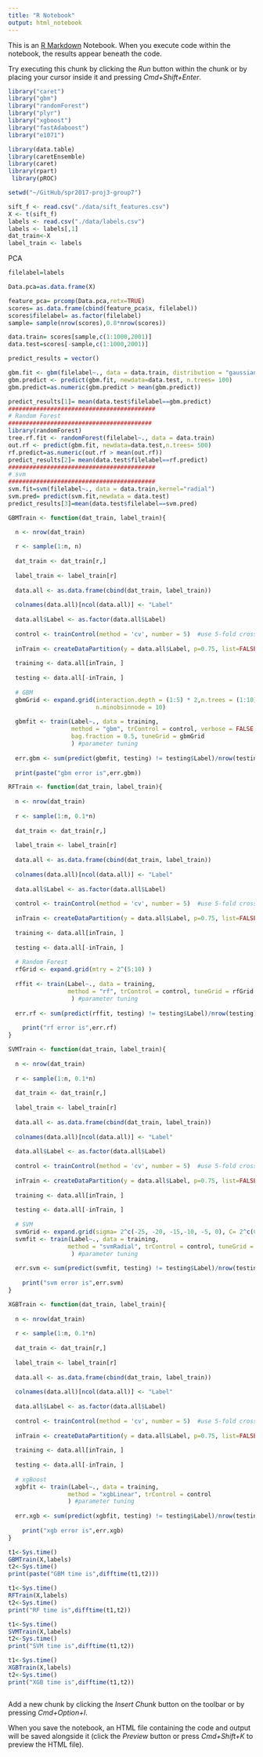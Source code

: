 ```yaml
---
title: "R Notebook"
output: html_notebook
---
```


This is an [R Markdown](http://rmarkdown.rstudio.com) Notebook. When you execute code within the notebook, the results appear beneath the code. 

Try executing this chunk by clicking the *Run* button within the chunk or by placing your cursor inside it and pressing *Cmd+Shift+Enter*. 

```r
library("caret")
library("gbm")
library("randomForest")
library("plyr")
library("xgboost")
library("fastAdaboost")
library("e1071")

library(data.table)
library(caretEnsemble)
library(caret)
library(rpart)
 library(pROC)

setwd("~/GitHub/spr2017-proj3-group7")

sift_f <- read.csv("./data/sift_features.csv")
X <- t(sift_f)
labels <- read.csv("./data/labels.csv")
labels <- labels[,1]
dat_train<-X
label_train <- labels

```

PCA
```r

filelabel=labels

Data.pca=as.data.frame(X)

feature_pca= prcomp(Data.pca,retx=TRUE)
scores= as.data.frame(cbind(feature_pca$x, filelabel))
scores$filelabel= as.factor(filelabel)
sample= sample(nrow(scores),0.8*nrow(scores))

data.train= scores[sample,c(1:1000,2001)]
data.test=scores[-sample,c(1:1000,2001)]

predict_results = vector()

gbm.fit <- gbm(filelabel~., data = data.train, distribution = "gaussian", n.tree= 1000, shrinkage = 0.001)
gbm.predict <- predict(gbm.fit, newdata=data.test, n.trees= 100)
gbm.predict=as.numeric(gbm.predict > mean(gbm.predict)) 

predict_results[1]= mean(data.test$filelabel==gbm.predict)
##########################################
# Random Forest
#########################################
library(randomForest)
tree.rf.fit <- randomForest(filelabel~., data = data.train)
out.rf <- predict(gbm.fit, newdata=data.test,n.trees= 500)
rf.predict=as.numeric(out.rf > mean(out.rf)) 
predict_results[2]= mean(data.test$filelabel==rf.predict)
##########################################
# svm
##########################################
svm.fit=svm(filelabel~., data = data.train,kernel="radial")
svm.pred= predict(svm.fit,newdata = data.test)
predict_results[3]=mean(data.test$filelabel==svm.pred)


```


```r
GBMTrain <- function(dat_train, label_train){

  n <- nrow(dat_train)
  
  r <- sample(1:n, n)
  
  dat_train <- dat_train[r,]
  
  label_train <- label_train[r]
  
  data.all <- as.data.frame(cbind(dat_train, label_train))
  
  colnames(data.all)[ncol(data.all)] <- "Label"
  
  data.all$Label <- as.factor(data.all$Label)
  
  control <- trainControl(method = 'cv', number = 5)  #use 5-fold cross validation
  
  inTrain <- createDataPartition(y = data.all$Label, p=0.75, list=FALSE)
  
  training <- data.all[inTrain, ]
  
  testing <- data.all[-inTrain, ]
  
  # GBM
  gbmGrid <- expand.grid(interaction.depth = (1:5) * 2,n.trees = (1:10)*25,shrinkage = .1,
                         n.minobsinnode = 10)
  
  gbmfit <- train(Label~., data = training,
                  method = "gbm", trControl = control, verbose = FALSE,
                  bag.fraction = 0.5, tuneGrid = gbmGrid
                  ) #parameter tuning
  
  err.gbm <- sum(predict(gbmfit, testing) != testing$Label)/nrow(testing)
  
  print(paste("gbm error is",err.gbm))


```


```r
RFTrain <- function(dat_train, label_train){
  
  n <- nrow(dat_train)
  
  r <- sample(1:n, 0.1*n)
  
  dat_train <- dat_train[r,]
  
  label_train <- label_train[r]
  
  data.all <- as.data.frame(cbind(dat_train, label_train))
  
  colnames(data.all)[ncol(data.all)] <- "Label"
  
  data.all$Label <- as.factor(data.all$Label)
  
  control <- trainControl(method = 'cv', number = 5)  #use 5-fold cross validation
  
  inTrain <- createDataPartition(y = data.all$Label, p=0.75, list=FALSE)
  
  training <- data.all[inTrain, ]
  
  testing <- data.all[-inTrain, ]
  
  # Random Forest
  rfGrid <- expand.grid(mtry = 2^(5:10) )
  
  rffit <- train(Label~., data = training,
                 method = "rf", trControl = control, tuneGrid = rfGrid
                  ) #parameter tuning
  
  err.rf <- sum(predict(rffit, testing) != testing$Label)/nrow(testing)
  
    print("rf error is",err.rf)
}

```


```r
SVMTrain <- function(dat_train, label_train){
  
  n <- nrow(dat_train)
  
  r <- sample(1:n, 0.1*n)
  
  dat_train <- dat_train[r,]
  
  label_train <- label_train[r]
  
  data.all <- as.data.frame(cbind(dat_train, label_train))
  
  colnames(data.all)[ncol(data.all)] <- "Label"
  
  data.all$Label <- as.factor(data.all$Label)
  
  control <- trainControl(method = 'cv', number = 5)  #use 5-fold cross validation
  
  inTrain <- createDataPartition(y = data.all$Label, p=0.75, list=FALSE)
  
  training <- data.all[inTrain, ]
  
  testing <- data.all[-inTrain, ]
  
  # SVM
  svmGrid <- expand.grid(sigma= 2^c(-25, -20, -15,-10, -5, 0), C= 2^c(0:5))
  svmfit <- train(Label~., data = training,
                 method = "svmRadial", trControl = control, tuneGrid = svmGrid, preProc = c("center","scale")
                  ) #parameter tuning
  
  err.svm <- sum(predict(svmfit, testing) != testing$Label)/nrow(testing)
  
    print("svm error is",err.svm)
}
```


```r
XGBTrain <- function(dat_train, label_train){
  
  n <- nrow(dat_train)
  
  r <- sample(1:n, 0.1*n)
  
  dat_train <- dat_train[r,]
  
  label_train <- label_train[r]
  
  data.all <- as.data.frame(cbind(dat_train, label_train))
  
  colnames(data.all)[ncol(data.all)] <- "Label"
  
  data.all$Label <- as.factor(data.all$Label)
  
  control <- trainControl(method = 'cv', number = 5)  #use 5-fold cross validation
  
  inTrain <- createDataPartition(y = data.all$Label, p=0.75, list=FALSE)
  
  training <- data.all[inTrain, ]
  
  testing <- data.all[-inTrain, ]
  
  # xgBoost
  xgbfit <- train(Label~., data = training,
                 method = "xgbLinear", trControl = control
                 ) #parameter tuning
  
  err.xgb <- sum(predict(xgbfit, testing) != testing$Label)/nrow(testing)
  
    print("xgb error is",err.xgb)
}

```

```r
t1<-Sys.time()
GBMTrain(X,labels)
t2<-Sys.time()
print(paste("GBM time is",difftime(t1,t2)))

t1<-Sys.time()
RFTrain(X,labels)
t2<-Sys.time()
print("RF time is",difftime(t1,t2))

t1<-Sys.time()
SVMTrain(X,labels)
t2<-Sys.time()
print("SVM time is",difftime(t1,t2))

t1<-Sys.time()
XGBTrain(X,labels)
t2<-Sys.time()
print("XGB time is",difftime(t1,t2))

```


```r

```

Add a new chunk by clicking the *Insert Chunk* button on the toolbar or by pressing *Cmd+Option+I*.

When you save the notebook, an HTML file containing the code and output will be saved alongside it (click the *Preview* button or press *Cmd+Shift+K* to preview the HTML file).
